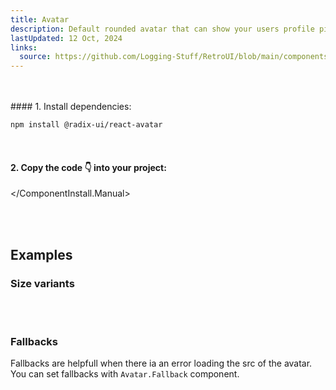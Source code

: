 ```yaml
---
title: Avatar
description: Default rounded avatar that can show your users profile picture. ✨
lastUpdated: 12 Oct, 2024
links:
  source: https://github.com/Logging-Stuff/RetroUI/blob/main/components/retroui/Avatar.tsx
---
```


<ComponentShowcase name="avatar-style-circle" />
<br />
<br />

<ComponentInstall>
  <ComponentInstall.Cli npmCommand="npx shadcn@latest add @retroui/avatar" />
  <ComponentInstall.Manual>
#### 1. Install dependencies:

```sh
npm install @radix-ui/react-avatar
```

<br />

#### 2. Copy the code 👇 into your project:

<ComponentSource name="avatar" />

  </ComponentInstall.Manual>
</ComponentInstall>

<br />
<br />

## Examples

### Size variants

<ComponentShowcase name="avatar-style-circle-sizes" />

<br />
<br />

### Fallbacks

Fallbacks are helpfull when there ia an error loading the src of the avatar.
You can set fallbacks with `Avatar.Fallback` component.

<br />

<ComponentShowcase name="avatar-style-circle-fallbacks" />
